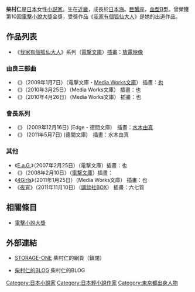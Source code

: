 {{Infobox writer
| name          = 柴村 仁<br />（しばむら じん）
| image         = 
| image_size    = 
| caption       = 
| pseudonym     = 
| birth_name    = 
| birth_date    = 
| birth_place   = {{JPN}}・[[近畿地方|近畿地方]]
| death_date    = 
| death_place   = 
| resting_place = 
| occupation    = [[小說家|小說家]]
| language      = [[日語|日語]]
| nationality   = {{JPN}}
| education     = 
| alma_mater    = 
| period        = 2003年 -
| genre         = [[輕小說|輕小說]]<br />[[奇幻小說|奇幻小說]]
| subject       = 
| movement      = 
| notable_works = 『[[我家有個狐仙大人|我家有個狐仙大人]]』<br />『[[我が家のお稲荷さま。|我が家のお稲荷さま。]]』系列<br />『由良三部作』
| spouse        = 
| partner       = 
| children      = 
| relatives     = 
| influences    = 
| influenced    = 
| awards        = 第10回[[電擊小說大獎|電擊小說大獎]]金賞
| signature     = 
| website       = 
| misc          = 
}}
{{Japanese|japanese=柴村 仁|kana=しばむら じん|romaji=Shibamura Jin}}
{{文學}}
'''柴村仁'''{{bd}}是[[日本|日本]]女性[[小説家|小説家]]。生在[[近畿|近畿]]，成長於[[日本海|日本海]]。[[巨蟹座|巨蟹座]]，[[血型|血型]]B型。曾榮獲第10回[[電擊小說大獎|電擊小說大獎]]金獎，受獎作品《[[我家有個狐仙大人|我家有個狐仙大人]]》是她的出道作品。

==作品列表==
*《[[我家有個狐仙大人|我家有個狐仙大人]]》系列（[[電撃文庫|電撃文庫]]）[[插畫|插畫]]：[[放電映像|放電映像]]
=== 由良三部曲 ===
* 《{{nihongo|賽姬的眼淚|プシュケの涙}}》（2009年1月7日）（電撃文庫・[[Media_Works文庫|Media Works文庫]]） 插畫：[[也|也]]
* 《{{nihongo|海德拉的告白|ハイドラの告白}}》（2010年3月25日）（Media Works文庫） 插畫：也
* 《{{nihongo|生者的紀念日|セイジャの式日}}》（2010年4月26日）（Media Works文庫） 插畫：也

=== {{lang|ja|キソ}}會長系列 ===
* 《{{lang|ja|おーい! キソ会長}}》 (2009年12月16日) ({{lang|ja|トクマ・ノベルズ}}Edge・德間文庫)　插畫：[[水木由真|水木由真]]
* 《{{lang|ja|めんそーれ! キソ会長}}》 (2011年5月7日) (德間文庫)　插畫：水木由真
=== 其他 ===
*《[[E.a.G.|E.a.G.]]》（2007年2月25日）（電撃文庫）插畫：也
*《{{lang|ja|ぜふぁがるど}}》（2008年2月10日）（[[電撃文庫|電撃文庫]]）插畫：{{lang|ja|ふゆの春秋}}
* 《[[4Girls|4Girls]]》（2011年1月25日）（Media Works文庫） 插畫：也
* 《[[夜宵|夜宵]]》（2011年11月10日）（[[講談社BOX|講談社BOX]]） 插畫：六七質

==相關條目==
*[[電擊小說大獎|電擊小說大獎]]

==外部連結==
*{{ja}}[https://web.archive.org/web/20080819224742/http://storage1.heavy.jp/ STORAGE-ONE] 柴村仁的網頁（鎖閉）
*{{ja}}[http://fakeshibablog.jugem.jp/ 柴村仁的BLOG] {{Wayback|url=http://fakeshibablog.jugem.jp/ |date=20160704004617 }} 柴村仁的BLOG

{{DEFAULTSORT:Shibamura Jin}}
[[Category:日本小說家|Category:日本小說家]]
[[Category:日本輕小說作家|Category:日本輕小說作家]]
[[Category:東京都出身人物|Category:東京都出身人物]]